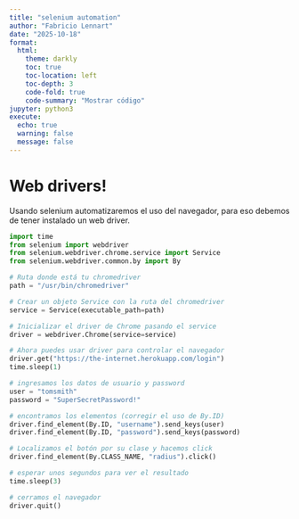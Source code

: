 ```yaml
---
title: "selenium automation"
author: "Fabricio Lennart"
date: "2025-10-18"
format:
  html:
    theme: darkly
    toc: true
    toc-location: left
    toc-depth: 3
    code-fold: true
    code-summary: "Mostrar código"
jupyter: python3
execute:
  echo: true
  warning: false
  message: false
---
```


# Web drivers!

Usando selenium automatizaremos el uso del navegador, para eso debemos de tener instalado un web driver.
```python
import time
from selenium import webdriver
from selenium.webdriver.chrome.service import Service
from selenium.webdriver.common.by import By

# Ruta donde está tu chromedriver
path = "/usr/bin/chromedriver"

# Crear un objeto Service con la ruta del chromedriver
service = Service(executable_path=path)

# Inicializar el driver de Chrome pasando el service
driver = webdriver.Chrome(service=service)

# Ahora puedes usar driver para controlar el navegador
driver.get("https://the-internet.herokuapp.com/login")
time.sleep(1)

# ingresamos los datos de usuario y password
user = "tomsmith"
password = "SuperSecretPassword!"

# encontramos los elementos (corregir el uso de By.ID)
driver.find_element(By.ID, "username").send_keys(user)
driver.find_element(By.ID, "password").send_keys(password)

# Localizamos el botón por su clase y hacemos click
driver.find_element(By.CLASS_NAME, "radius").click()

# esperar unos segundos para ver el resultado
time.sleep(3)

# cerramos el navegador
driver.quit()

```